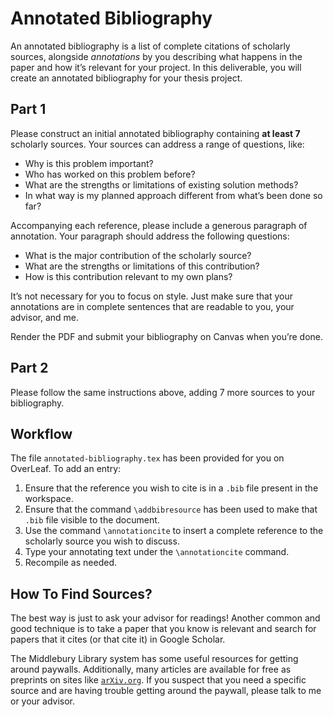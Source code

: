 # Annotated Bibliography

An annotated bibliography is a list of complete citations of scholarly sources, alongside *annotations* by you describing what happens in the paper and how it's relevant for your project. In this deliverable, you will create an annotated bibliography for your thesis project. 

## Part 1

Please construct an initial annotated bibliography containing **at least 7** scholarly sources. Your sources can address a range of questions, like: 

- Why is this problem important? 
- Who has worked on this problem before? 
- What are the strengths or limitations of existing solution methods?
- In what way is my planned approach different from what's been done so far? 

Accompanying each reference, please include a generous paragraph of annotation. Your paragraph should address the following questions: 

- What is the major contribution of the scholarly source? 
- What are the strengths or limitations of this contribution?
- How is this contribution relevant to my own plans?

It's not necessary for you to focus on style. Just make sure that your annotations are in complete sentences that are readable to you, your advisor, and me. 

Render the PDF and submit your bibliography on Canvas when you're done. 

## Part 2

Please follow the same instructions above, adding 7 more sources to your bibliography. 

## Workflow

The file `annotated-bibliography.tex` has been provided for you on OverLeaf. To add an entry: 

1. Ensure that the reference you wish to cite is in a `.bib` file present in the workspace. 
2. Ensure that the command `\addbibresource` has been used to make that `.bib` file visible to the document. 
3. Use the command `\annotationcite` to insert a complete reference to the scholarly source you wish to discuss. 
4. Type your annotating text under the `\annotationcite` command. 
5. Recompile as needed. 

## How To Find Sources? 

The best way is just to ask your advisor for readings! Another common and good technique is to take a paper that you know is relevant and search for papers that it cites (or that cite it) in Google Scholar. 

The Middlebury Library system has some useful resources for getting around paywalls. Additionally, many articles are available for free as preprints on sites like [`arXiv.org`](https://arxiv.org/). If you suspect that you need a specific source and are having trouble getting around the paywall, please talk to me or your advisor. 